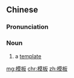 ==Chinese==
{{zh-forms}}

===Pronunciation===
{{zh-pron
|m=móbǎn
|c=mou4 baan2
|mn=bô͘-pán
|cat=n
}}

===Noun===
{{zh-noun}}

# a [[template]]

[[mg:模板]]
[[chr:模板]]
[[zh:模板]]